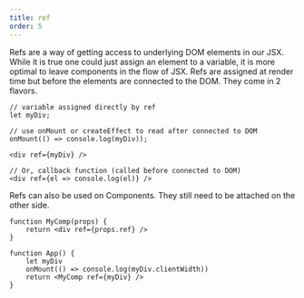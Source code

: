 ```yaml
---
title: ref
order: 5
---
```


Refs are a way of getting access to underlying DOM elements in our JSX. While it is true one could just assign an element to a variable, it is more optimal to leave components in the flow of JSX. Refs are assigned at render time but before the elements are connected to the DOM. They come in 2 flavors.

```tsx
// variable assigned directly by ref
let myDiv;

// use onMount or createEffect to read after connected to DOM
onMount(() => console.log(myDiv));

<div ref={myDiv} />

// Or, callback function (called before connected to DOM)
<div ref={el => console.log(el)} />
```

Refs can also be used on Components. They still need to be attached on the other side.

```tsx
function MyComp(props) {
	return <div ref={props.ref} />
}

function App() {
	let myDiv
	onMount(() => console.log(myDiv.clientWidth))
	return <MyComp ref={myDiv} />
}
```
